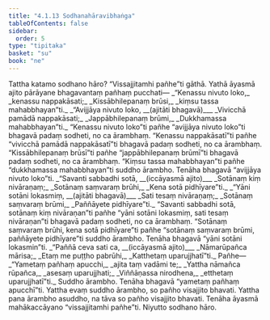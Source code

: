 ```yaml
---
title: "4.1.13 Sodhanahāravibhaṅga"
tableOfContents: false
sidebar:
  order: 5
type: "tipitaka"
basket: "su"
book: "ne"
---
```



<DynamicBreadcrumb />

<Division number="45" book="ne" bookNo="27" page="60">

<Paragraph number="384" book="ne">
Tattha katamo sodhano hāro? “Vissajjitamhi pañhe”ti gāthā. Yathā āyasmā ajito pārāyane bhagavantaṃ pañhaṃ pucchati—
</Paragraph>

<Paragraph number="385" type="verses" book="ne">
_“Kenassu nivuto loko,_  
_kenassu nappakāsati;_  
_Kissābhilepanaṃ brūsi,_  
_kiṃsu tassa mahabbhayan”ti._  

</Paragraph>

<Paragraph number="386" type="verses" book="ne">
_“Avijjāya nivuto loko, __(ajitāti bhagavā)___  
_Vivicchā pamādā nappakāsati;_  
_Jappābhilepanaṃ brūmi,_  
_Dukkhamassa mahabbhayan”ti._  

</Paragraph>

<Paragraph number="387" book="ne">
“Kenassu nivuto loko”ti pañhe “avijjāya nivuto loko”ti bhagavā padaṃ sodheti, no ca ārambhaṃ. “Kenassu nappakāsatī”ti pañhe “vivicchā pamādā nappakāsatī”ti bhagavā padaṃ sodheti, no ca ārambhaṃ. “Kissābhilepanaṃ brūsī”ti pañhe “jappābhilepanaṃ brūmī”ti bhagavā padaṃ sodheti, no ca ārambhaṃ. “Kiṃsu tassa mahabbhayan”ti pañhe “dukkhamassa mahabbhayan”ti suddho ārambho. Tenāha bhagavā “avijjāya nivuto loko”ti.
</Paragraph>

<Paragraph number="388" type="verses" book="ne">
_“Savanti sabbadhi sotā, __(iccāyasmā ajito)___  
_Sotānaṃ kiṃ nivāraṇaṃ;_  
_Sotānaṃ saṃvaraṃ brūhi,_  
_Kena sotā pidhīyare”ti._  

</Paragraph>

<Paragraph number="389" type="verses" book="ne">
_“Yāni sotāni lokasmiṃ, __(ajitāti bhagavā)___  
_Sati tesaṃ nivāraṇaṃ;_  
_Sotānaṃ saṃvaraṃ brūmi,_  
_Paññāyete pidhīyare”ti._  

</Paragraph>

<Paragraph number="390" book="ne">
“Savanti sabbadhi sotā, sotānaṃ kiṃ nivāraṇan”ti pañhe “yāni sotāni lokasmiṃ, sati tesaṃ nivāraṇan”ti bhagavā padaṃ sodheti, no ca ārambhaṃ. “Sotānaṃ saṃvaraṃ brūhi, kena sotā pidhīyare”ti pañhe “sotānaṃ saṃvaraṃ brūmi, paññāyete pidhīyare”ti suddho ārambho. Tenāha bhagavā “yāni sotāni lokasmin”ti.
</Paragraph>

<Paragraph number="391" type="verses" book="ne">
_“Paññā ceva sati ca, __(iccāyasmā ajito)___  
_Nāmarūpañca mārisa;_  
_Etaṃ me puṭṭho pabrūhi,_  
_Katthetaṃ uparujjhatī”ti._  

</Paragraph>

<Paragraph number="392" book="ne">
Pañhe—
</Paragraph>

<Paragraph number="393" type="verses" book="ne">
_“Yametaṃ pañhaṃ apucchi,_  
_ajita taṃ vadāmi te;_  
_Yattha nāmañca rūpañca,_  
_asesaṃ uparujjhati;_  
_Viññāṇassa nirodhena,_  
_etthetaṃ uparujjhatī”ti._  

</Paragraph>

<Paragraph number="394" book="ne">
Suddho ārambho. Tenāha bhagavā “yametaṃ pañhaṃ apucchī”ti. Yattha evaṃ suddho ārambho, so pañho visajjito bhavati. Yattha pana ārambho asuddho, na tāva so pañho visajjito bhavati. Tenāha āyasmā mahākaccāyano “vissajjitamhi pañhe”ti.

</Paragraph>
</Division>

<Paragraph number="395" type="center" book="ne">
Niyutto sodhano hāro.
</Paragraph>